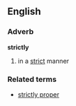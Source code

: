 ==English==

===Adverb===
'''strictly'''
# in a [[strict]] manner
===Related terms===
*[[strictly proper]]